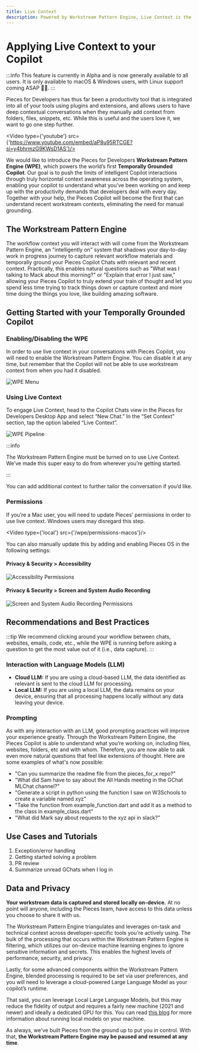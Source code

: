 ```yaml
---
title: Live Context
description: Powered by Workstream Pattern Engine, Live Context is the world’s first Temporally Grounded Copilot that understands your workflow.
---
```



# Applying Live Context to your Copilot

:::info
This feature is currently in Alpha and is now generally available to all users. It is only available to macOS & Windows users, with Linux support coming ASAP 🙏🏼.
:::

Pieces for Developers has thus far been a productivity tool that is integrated into all of your tools using plugins and extensions, and allows users to have deep contextual conversations when they manually add context from folders, files, snippets, etc. While this is useful and the users love it, we want to go one step further.

<Video type={'youtube'} src={'https://www.youtube.com/embed/aP8u95RTCGE?si=y4bhrmzG9KWsD1AS'}/>
<MiniSpacer />

We would like to introduce the Pieces for Developers **Workstream Pattern Engine (WPE)**, which powers the world’s first **Temporally Grounded Copilot**. Our goal is to push the limits of intelligent Copilot interactions through truly horizontal context awareness across the operating system, enabling your copilot to understand what you've been working on and keep up with the productivity demands that developers deal with every day. Together with your help, the Pieces Copilot will become the first that can understand recent workstream contexts, eliminating the need for manual grounding.

## The Workstream Pattern Engine

The workflow context you will interact with will come from the Workstream Pattern Engine, an "intelligently on" system that shadows your day-to-day work in progress journey to capture relevant workflow materials and temporally ground your Pieces Copilot Chats with relevant and recent context. Practically, this enables natural questions such as "What was I talking to Mack about this morning?" or "Explain that error I just saw," allowing your Pieces Copilot to truly extend your train of thought and let you spend less time trying to track things down or capture context and more time doing the things you love, like building amazing software.

## Getting Started with your Temporally Grounded Copilot

### Enabling/Disabling the WPE

In order to use live context in your conversations with Pieces Copilot, you will need to enable the Workstream Pattern Engine. You can disable it at any time, but remember that the Copilot will not be able to use workstream context from when you had it disabled.

![WPE Menu](/wpe/enable-disable.gif)

### Using Live Context

To engage Live Context, head to the Copilot Chats view in the Pieces for Developers Desktop App and select “New Chat.” In the “Set Context” section, tap the option labeled “Live Context”.

![WPE Pipeline](/copilot/live-context/using-live-context.png)

:::info

The Workstream Pattern Engine must be turned on to use Live Context. We’ve made this super easy to do from wherever you’re getting started.

:::

You can add additional context to further tailor the conversation if you’d like.

### Permissions

If you’re a Mac user, you will need to update Pieces’ permissions in order to use live context. Windows users may disregard this step.

<Video type={'local'}  src={'/wpe/permissions-macos'}/>

You can also manually update this by adding and enabling Pieces OS in the following settings:

#### Privacy & Security > Accessibility
![Accessibility Permissions](/wpe/accessibility-permissions.png)

#### Privacy & Security > Screen and System Audio Recording
![Screen and System Audio Recording Permissions](/wpe/screen-and-system-audio-permissions.png)

## Recommendations and Best Practices

:::tip
We recommend clicking around your workflow between chats, websites, emails, code, etc., while the WPE is running before asking a question to get the most value out of it (i.e., data capture).
:::

### Interaction with Language Models (LLM)

- **Cloud LLM:** If you are using a cloud-based LLM, the data identified as relevant is sent to the cloud LLM for processing.
- **Local LLM:** If you are using a local LLM, the data remains on your device, ensuring that all processing happens locally without any data leaving your device.

### Prompting

As with any interaction with an LLM, good prompting practices will improve your experience greatly. Through the Workstream Pattern Engine, the Pieces Copilot is able to understand what you’re working on, including files, websites, folders, etc and with whom. Therefore, you are now able to ask even more natural questions that feel like extensions of thought. Here are some examples of what's now possible:

- "Can you summarize the readme file from the pieces_for_x repo?"
- "What did Sam have to say about the All Hands meeting in the GChat MLChat channel?"
- "Generate a script in python using the function I saw on W3Schools to create a variable named xyz"
- "Take the function from example_function.dart and add it as a method to the class in example_class.dart"
- "What did Mark say about requests to the xyz api in slack?"

## Use Cases and Tutorials

1. Exception/error handling
2. Getting started solving a problem
3. PR review
4. Summarize unread GChats when I log in

## Data and Privacy

**Your workstream data is captured and stored locally on-device.** At no point will anyone, including the Pieces team, have access to this data unless you choose to share it with us.

The Workstream Pattern Engine triangulates and leverages on-task and technical context across developer-specific tools you're actively using. The bulk of the processing that occurs within the Workstream Pattern Engine is filtering, which utilizes our on-device machine learning engines to ignore sensitive information and secrets. This enables the highest levels of performance, security, and privacy.

Lastly, for some advanced components within the Workstream Pattern Engine, blended processing is required to be set via user preferences, and you will need to leverage a cloud-powered Large Language Model as your copilot’s runtime.

That said, you can leverage Local Large Language Models, but this may reduce the fidelity of output and requires a fairly new machine (2021 and newer) and ideally a dedicated GPU for this. You can read [this blog](https://code.pieces.app/blog/how-to-run-an-llm-locally-with-pieces) for more information about running local models on your machine.

As always, we've built Pieces from the ground up to put you in control. With that, **the Workstream Pattern Engine may be paused and resumed at any time**.
